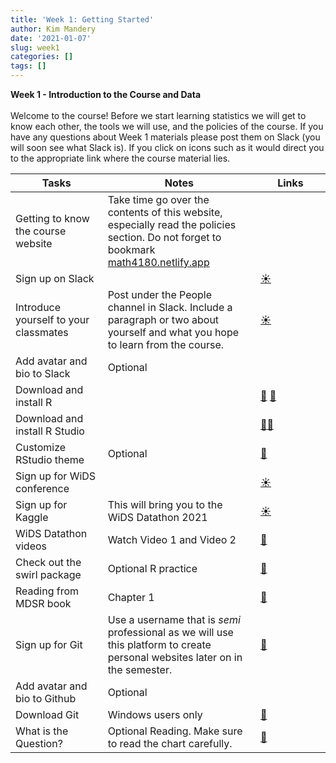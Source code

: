 ```yaml
---
title: 'Week 1: Getting Started'
author: Kim Mandery
date: '2021-01-07'
slug: week1
categories: []
tags: []
---
```




**Week 1 - Introduction to the Course and Data** <br> <br>
Welcome to the course! Before we start learning statistics we will get to know each other, the tools we will use, and the policies of the course. If you have any questions about Week 1 materials please post them on Slack (you will soon see what Slack is). If you click on icons such as it would direct you to the appropriate link where the course material lies.


| Tasks | Notes | Links |
| -------- | ------------- | ------ | 
| Getting to know the course website | Take time go over the contents of this website, especially read the policies section. Do not forget to bookmark [math4180.netlify.app](https://math4180.netlify.app/) | | 
| Sign up on Slack | | [&#9728;](https://join.slack.com/t/math4180/shared_invite/zt-kl64pc6d-mdMu3edXjbUhSzg1c4g2Lw) | | 
| Introduce yourself to your classmates | Post under the People channel in Slack. Include a paragraph or two about yourself and what you hope to learn from the course. | [&#9728;](https://join.slack.com/t/math4180/shared_invite/zt-kl64pc6d-mdMu3edXjbUhSzg1c4g2Lw) | 
| Add avatar and bio to Slack | Optional | | 
| Download and install R |  | [&#128279;](https://mirror.las.iastate.edu/CRAN/) [&#128214;](https://mdsr-book.github.io/mdsr2e/ch-R.html) | 
| Download and install R Studio | | [&#128279;](https://rstudio.com/products/rstudio/download/)[&#128214;](https://mdsr-book.github.io/mdsr2e/ch-R.html) |
| Customize RStudio theme | Optional | [&#128279;](https://blog.rstudio.com/2018/10/29/rstudio-ide-custom-theme-support/) |
| Sign up for WiDS conference | | [&#9728;](https://airtable.com/shrLE1J7hVxuYAILv) | |
| Sign up for Kaggle | This will bring you to the WiDS Datathon 2021 | [&#9728;](https://www.kaggle.com/c/widsdatathon2021) | |
| WiDS Datathon videos | Watch Video 1 and Video 2 | [&#128279;](https://www.widsconference.org/datathon-resources.html) | |
| Check out the swirl package | Optional R practice | [&#128279;](https://swirlstats.com/students.html) | |
| Reading from MDSR book |Chapter 1 | [&#128214;](https://mdsr-book.github.io/mdsr2e/ch-prologue.html) | |
| Sign up for Git | Use a username that is *semi* professional as we will use this platform to create personal websites later on in the semester. | [&#128279;](https://github.com/) | |
| Add avatar and bio to Github | Optional | | 
| Download Git | Windows users only | [&#128279;](https://git-scm.com/book/en/v2/Getting-Started-Installing-Git/) | |
| What is the Question? | Optional Reading. Make sure to read the chart carefully. | [&#128214;](https://science.sciencemag.org/content/347/6228/1314.long) | |